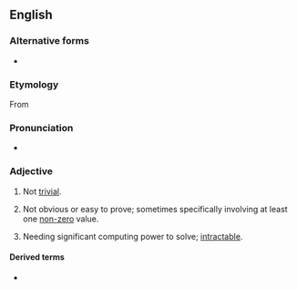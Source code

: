 {{also|non-trivial}}

==English==

===Alternative forms===
* {{l|en|non-trivial}}

===Etymology===
From {{prefix|en|non|trivial}}

===Pronunciation===
* {{a|UK}} {{IPA|/ˌnɒnˈtɹɪ.vi.əl/|lang=en}}

===Adjective===
{{wikipedia}}
{{en-adj}}

# Not [[trivial]].
# {{lb|en|mathematics}} Not obvious or easy to prove; sometimes specifically involving at least one [[non-zero]] value.
# {{lb|en|computing}} Needing significant computing power to solve; [[intractable]].

====Derived terms====
* {{l|en|nontrivially}}